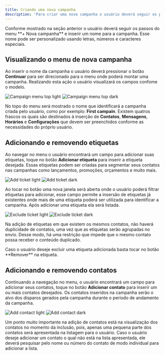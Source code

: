 ```yaml
---
title: Criando uma nova campanha
description: 'Para criar uma nova campanha o usuário deverá seguir os passos apresentados conforme o modelo.'
---
```


<Note>
  Conforme mostrado na seção anterior o usuário deverá seguir os passos do menu
  **+ Nova campanha** e inserir um nome para a campanha. Esse nome pode ser
  personalizado usando letras, números e caracteres especiais.
</Note>

## Visualizando o menu de nova campanha

Ao inserir o nome da campanha o usuário deverá pressionar o botão **Continuar** para ser direcionado para o menu onde poderá montar uma campanha. Realizando esta ação o usuário visualizará os campos confome o modelo.

<Frame>
  <img
    className='block dark:hidden'
    src='images/campaign/campaign-menu-top-light.png'
    alt='Campaign menu top light'
  />
  <img
    className='hidden dark:block'
    src='images/campaign/campaign-menu-top-dark.png'
    alt='Campaign menu top dark'
  />
</Frame>

No topo do menu será mostrado o nome que identificará a campanha criada pelo usuário, como por exemplo: **First campain**. Existem quatros frascos os quais são destinados à inserção de **Contatos**, **Mensagens**, **Horários** e **Configurações** que devem ser preenchidos conforme as necessidades do próprio usuário.

## Adicionando e removendo etiquetas

Ao navegar no menu o usuário encontrará um campo para adicionar suas etiquetas, toque no botão **Adicionar etiqueta** para inserir a etiqueta desejada. Essas etiquetas podem ser criadas para segmentar seus contatos nas campanhas como lançamentos, promoções, orçamentos e muito mais.

<Frame>
  <img
    className='block dark:hidden'
    src='images/campaign/add-ticket-light.png'
    alt='Add ticket light'
  />
  <img
    className='hidden dark:block'
    src='images/campaign/add-ticket-dark.png'
    alt='Add ticket dark'
  />
</Frame>

Ao tocar no botão uma nova janela será aberta onde o usuário poderá filtrar etiquetas para adicionar, esse campo permite a insersão de etiquetas já existentes onde mais de uma etiqueta poderá ser utilizada para identificar a campanha. Após adicionar uma etiqueta ela será listada. 

<Frame>
  <img
    className='block dark:hidden'
    src='images/campaign/exclude-ticket-light.png'
    alt='Exclude ticket light'
  />
  <img
    className='hidden dark:block'
    src='images/campaign/exclude-ticket-dark.png'
    alt='Exclude ticket dark'
  />
</Frame>

Na adição de etiquetas em que existem os mesmos contatos, não haverá duplicidade de contatos, uma vez que as etiquetas serão agrupadas no envio. Desse modo, há uma restrição que impede que o mesmo contato possa receber o conteúdo duplicado. 

<Note>
  Caso o usuário deseje excluir uma etiqueta adicionada basta tocar no botão
  **Remover** na etiqueta.
</Note>

## Adicionando e removendo contatos

Continuando a navegação no menu, o usuário encontrará um campo para adicionar seus contatos, toque no botão **Adicionar contato** para inserir um ou mais contatos desejados. Os contatos inseridos na campanha serão o alvo dos disparos gerados pela campanha durante o período de andamento da campanha.

<Frame>
  <img
    className='block dark:hidden'
    src='images/campaign/add-contact-light.png'
    alt='Add contact light'
  />
  <img
    className='hidden dark:block'
    src='images/campaign/add-contact-dark.png'
    alt='Add contact dark'
  />
</Frame>

Um ponto muito importante na adição de contatos está na visualização dos contatos no momento da inclusão, pois, apenas uma pequena parte dos contatos será apresentada na listagem para o usuário. Caso o usuário deseje adicionar um contato o qual não está na lista apresentada, ele deverá pesquisar pelo nome ou número do contato de modo individual para adicionar a lista. 
